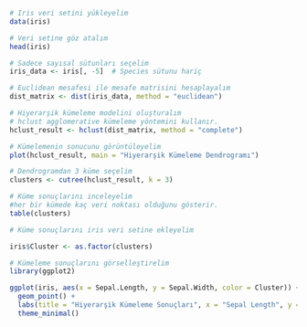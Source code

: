 ```r
# Iris veri setini yükleyelim
data(iris)

# Veri setine göz atalım
head(iris)

```

```r
# Sadece sayısal sütunları seçelim
iris_data <- iris[, -5]  # Species sütunu hariç

```

```r
# Euclidean mesafesi ile mesafe matrisini hesaplayalım
dist_matrix <- dist(iris_data, method = "euclidean")
```

```r
# Hiyerarşik kümeleme modelini oluşturalım
# hclust agglomerative kümeleme yöntemini kullanır.
hclust_result <- hclust(dist_matrix, method = "complete")

# Kümelemenin sonucunu görüntüleyelim
plot(hclust_result, main = "Hiyerarşik Kümeleme Dendrogramı")
```

```r
# Dendrogramdan 3 küme seçelim
clusters <- cutree(hclust_result, k = 3)

# Küme sonuçlarını inceleyelim
#her bir kümede kaç veri noktası olduğunu gösterir.
table(clusters)

```

```r
# Küme sonuçlarını iris veri setine ekleyelim

iris$Cluster <- as.factor(clusters)

# Kümeleme sonuçlarını görselleştirelim
library(ggplot2)

ggplot(iris, aes(x = Sepal.Length, y = Sepal.Width, color = Cluster)) +
  geom_point() +
  labs(title = "Hiyerarşik Kümeleme Sonuçları", x = "Sepal Length", y = "Sepal Width") +
  theme_minimal()

```
